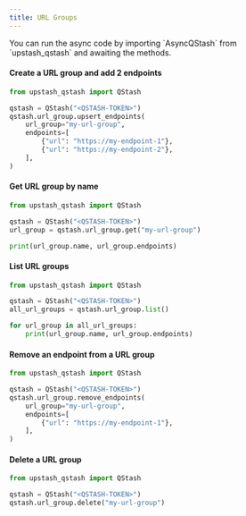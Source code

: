 ---
title: URL Groups
---

<Info>
  You can run the async code by importing `AsyncQStash` from `upstash_qstash`
  and awaiting the methods.
</Info>

#### Create a URL group and add 2 endpoints

```python
from upstash_qstash import QStash

qstash = QStash("<QSTASH-TOKEN>")
qstash.url_group.upsert_endpoints(
    url_group="my-url-group",
    endpoints=[
        {"url": "https://my-endpoint-1"},
        {"url": "https://my-endpoint-2"},
    ],
)
```

#### Get URL group by name

```python
from upstash_qstash import QStash

qstash = QStash("<QSTASH-TOKEN>")
url_group = qstash.url_group.get("my-url-group")

print(url_group.name, url_group.endpoints)
```

#### List URL groups

```python
from upstash_qstash import QStash

qstash = QStash("<QSTASH-TOKEN>")
all_url_groups = qstash.url_group.list()

for url_group in all_url_groups:
    print(url_group.name, url_group.endpoints)
```

#### Remove an endpoint from a URL group

```python
from upstash_qstash import QStash

qstash = QStash("<QSTASH-TOKEN>")
qstash.url_group.remove_endpoints(
    url_group="my-url-group",
    endpoints=[
        {"url": "https://my-endpoint-1"},
    ],
)
```

#### Delete a URL group

```python
from upstash_qstash import QStash

qstash = QStash("<QSTASH-TOKEN>")
qstash.url_group.delete("my-url-group")
```
